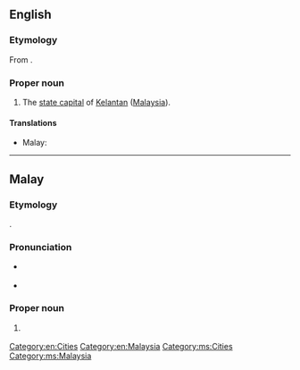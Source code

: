 ==English==
{{wikipedia}}

===Etymology===
From {{etyl|ms}} {{term|Kota Bharu|lang=ms}}.

===Proper noun===
{{en-proper noun}}

#The [[state capital]] of [[Kelantan]] ([[Malaysia]]).

====Translations====
{{trans-top|capital of Kelantan}}
* Malay: {{t|ms|Kota Bharu}}
{{trans-mid}}
{{trans-bottom}}

[[Category:en:Cities]]
[[Category:en:Malaysia]]

----

==Malay==
{{wikipedia|lang=ms}}

===Etymology===
{{compound|kota|gloss1=town, fort|bharu|gloss2=new|lang=ms}}.

===Pronunciation===
* {{a|Johor-Selangor}} {{IPA|/kotə baru/|lang=ms}}
* {{a|Riau-Lingga}} {{IPA|/kota baru/|lang=ms}}

===Proper noun===
{{head|ms|proper noun}}

# {{l|en|Kota Bharu}} {{qualifier|capital of Kelantan}}

[[Category:ms:Cities]]
[[Category:ms:Malaysia]]